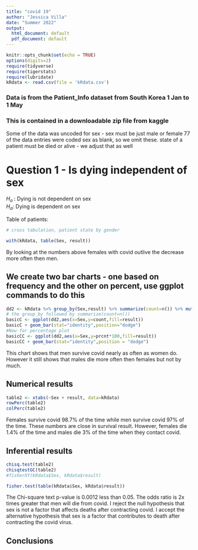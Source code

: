 ```yaml
---
title: "covid 19"
author: "Jessica Villa"
date: "Summer 2022"
output:
  html_document: default
  pdf_document: default
---
```


```r
knitr::opts_chunk$set(echo = TRUE)
options(digits=2)
require(tidyverse)
require(tigerstats)
require(lubridate)
kRdata <- read.csv(file = 'kRdata.csv')
```


### Data is from the Patient_Info dataset from South Korea 1 Jan to 1 May 
### This is contained in a downloadable zip file from kaggle

Some of the data was uncoded for sex - sex must be just male or female
77 of the data entries were coded sex  as blank, so we omit these.
state of a patient must be died or alive - we adjust that as well   
  
# Question 1 - Is dying independent of sex

$H_o$ : Dying is not dependent on sex   
$H_a$: Dying is dependent on sex

Table of patients:
```r

# cross tabulation, patient state by gender

with(kRdata, table(Sex, result))

```

By looking at the numbers above females with covid outlive the decrease more often then men. 

## We create two bar charts - one based on frequency and the other on percent, use ggplot commands to do this

```r
dd2 <- kRdata %>% group_by(Sex,result) %>% summarize(count=n()) %>% mutate(prcnt=count/sum(count))
# the group_by followed by summarize(count=n())
basicC <- ggplot(dd2,aes(x=Sex,y=count,fill=result))
basicC + geom_bar(stat="identity",position="dodge")
#Now for percentage plot
basicCC <- ggplot(dd2,aes(x=Sex,y=prcnt*100,fill=result)) 
basicCC + geom_bar(stat="identity",position = "dodge")
```  

This chart shows that men survive covid nearly as often as women do. However it still shows that males die more often then females but not by much. 

## Numerical results

```r
table2 <- xtabs(~Sex + result, data=kRdata)
rowPerc(table2)
colPerc(table2)
```

Females survive covid 98.7% of the time while men survive covid 97% of the time. These numbers are close in survival result. However, females die 1.4% of the time and males die 3% of the time when they contact covid.

## Inferential results 

```r
chisq.test(table2)
chisqtestGC(table2)
#fisherXY(kRdata$Sex, kRdata$result)
```

```r
fisher.test(table(kRdata$Sex, kRdata$result))
```

The Chi-square text p-value is 0.0012 less than 0.05. The odds ratio is 2x times greater that men will die from covid. I reject the null hypothesis that sex is not a factor that affects deaths after contracting covid. I accept the alternative hypothesis that sex is a factor that contributes to death after contracting the covid virus.

## Conclusions

